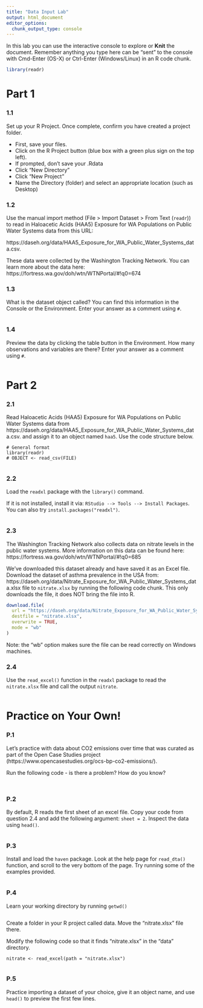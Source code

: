 ```yaml
---
title: "Data Input Lab"
output: html_document
editor_options: 
  chunk_output_type: console
---
```


In this lab you can use the interactive console to explore or **Knit** the document. 
Remember anything you type here can be "sent" to the console with Cmd-Enter (OS-X) or Ctrl-Enter (Windows/Linux) in an R code chunk.

```r
library(readr)
```

# Part 1  

### 1.1 

Set up your R Project. Once complete, confirm you have created a project folder.

- First, save your files.
- Click on the R Project button (blue box with a green plus sign on the top left).
- If prompted, don't save your .Rdata
- Click "New Directory"
- Click "New Project"
- Name the Directory (folder) and select an appropriate location (such as Desktop)

### 1.2

Use the manual import method (File > Import Dataset > From Text (`readr`)) to read in Haloacetic Acids (HAA5) Exposure for WA Populations on Public Water Systems data from this URL:

https://daseh.org/data/HAA5_Exposure_for_WA_Public_Water_Systems_data.csv.

These data were collected by the Washington Tracking Network. You can learn more about the data here: https://fortress.wa.gov/doh/wtn/WTNPortal/#!q0=674

### 1.3

What is the dataset object called? You can find this information in the Console or the Environment. Enter your answer as a comment using `#`.

```r

```

### 1.4

Preview the data by clicking the table button in the Environment. How many observations and variables are there? Enter your answer as a comment using `#`.

```r

```


# Part 2

### 2.1

Read Haloacetic Acids (HAA5) Exposure for WA Populations on Public Water Systems data from https://daseh.org/data/HAA5_Exposure_for_WA_Public_Water_Systems_data.csv.
and assign it to an object named `haa5`. Use the code structure below.

```
# General format
library(readr)
# OBJECT <- read_csv(FILE)
```

```r

```

### 2.2

Load the `readxl` package with the `library()` command. 

If it is not installed, install it via: `RStudio --> Tools --> Install Packages`. You can also try `install.packages("readxl")`.

```r

```

### 2.3

The Washington Tracking Network also collects data on nitrate levels in the public water systems. More information on this data can be found here: https://fortress.wa.gov/doh/wtn/WTNPortal/#!q0=685

We've downloaded this dataset already and have saved it as an Excel file. Download the dataset of asthma prevalence in the USA from: https://daseh.org/data/Nitrate_Exposure_for_WA_Public_Water_Systems_data.xlsx file to `nitrate.xlsx` by running the following code chunk. This only downloads the file, it does NOT bring the file into R.

```r
download.file(
  url = "https://daseh.org/data/Nitrate_Exposure_for_WA_Public_Water_Systems_data.xlsx",
  destfile = "nitrate.xlsx",
  overwrite = TRUE,
  mode = "wb"
)
```

Note: the "wb" option makes sure the file can be read correctly on Windows machines.

### 2.4

Use the `read_excel()` function in the `readxl` package to read the `nitrate.xlsx` file and call the output `nitrate`. 

```r

```


# Practice on Your Own!

### P.1

Let's practice with data about CO2 emissions over time that was curated as part of the Open Case Studies project (https://www.opencasestudies.org/ocs-bp-co2-emissions/).

Run the following code - is there a problem? How do you know?

```r

```

```r

```

### P.2

By default, R reads the first sheet of an excel file. Copy your code from question 2.4 and add the following argument: `sheet = 2`. Inspect the data using `head()`.

```r

```

### P.3

Install and load the `haven` package. Look at the help page for `read_dta()` function, and scroll to the very bottom of the page. Try running some of the examples provided.

```r

```

### P.4 

Learn your working directory by running `getwd()`

```r

```

Create a folder in your R project called data. Move the "nitrate.xlsx" file there. 

Modify the following code so that it finds "nitrate.xlsx" in the "data" directory.

```
nitrate <- read_excel(path = "nitrate.xlsx")
```

```r

```

### P.5

Practice importing a dataset of your choice, give it an object name, and use `head()` to preview the first few lines.
